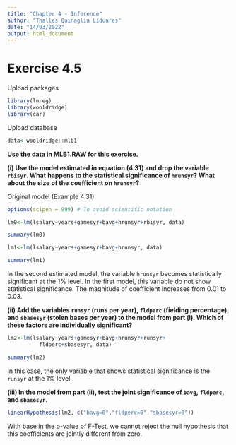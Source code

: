 ---
title: "Chapter 4 - Inference"
author: "Thalles Quinaglia Liduares"
date: "14/03/2022"
output: html_document
---

# Exercise 4.5

Upload packages

```{r, warning=FALSE, message=FALSE}

library(lmreg)
library(wooldridge)
library(car)

```

Upload database

```{r, warning=FALSE, message=FALSE}

data<-wooldridge::mlb1

```

**Use the data in MLB1.RAW for this exercise.**

**(i) Use the model estimated in equation (4.31) and drop the variable `rbisyr`. What**
**happens to the statistical significance of `hrunsyr`? What about the size of the**
**coefficient on `hrunsyr`?**

Original model (Example 4.31)

```{r}

options(scipen = 999) # To avoid scientific notation

lm0<-lm(lsalary~years+gamesyr+bavg+hrunsyr+rbisyr, data)

summary(lm0)

```


```{r}

lm1<-lm(lsalary~years+gamesyr+bavg+hrunsyr, data)

summary(lm1)

```

In the second estimated model, the variable `hrunsyr` becomes statistically 
significant at the 1% level. In the first model, this variable do not show
statistical significance. The magnitude of coefficient increases from 0.01 
to 0.03.

**(ii) Add the variables `runsyr` (runs per year), `fldperc` (fielding percentage), and**
**`sbasesyr` (stolen bases per year) to the model from part (i). Which of these factors**
**are individually significant?**

```{r}

lm2<-lm(lsalary~years+gamesyr+bavg+hrunsyr+runsyr+
          fldperc+sbasesyr, data)

summary(lm2)

```

In this case, the only variable that shows statistical significance is the `runsyr`
at the 1% level.

**(iii) In the model from part (ii), test the joint significance of `bavg`,** 
**`fldperc`, and `sbasesyr`.**

```{r}

linearHypothesis(lm2, c("bavg=0","fldperc=0","sbasesyr=0"))

```

With base in the p-value of F-Test, we cannot reject the null hypothesis
that this coefficients are jointly different from zero.

